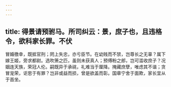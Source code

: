 ```yaml
---
---
---
```

title: 得景请预驸马。所司纠云：景，庶子也，且违格令，欲科家长罪。不伏
---



冒婚徼幸，既抵官刑；罔上失忠，亦亏臣节。在幼贱而不禁，岂尊长之无辜？属下嫁王姬，旁求都尉。选吹箫之匹，虽则未获真人；预傅粉之郎，岂可滥收庶子？况姻连天族，荣冠人伦。嗣既异于承祧，礼难当于厘降。掩藏庶孽，唯虑其不谐；贪冒宠荣，讵思于有罪？岂非或益而损，曾是欲盖而彰。国章宁舍于面欺，家长宜从于首坐。